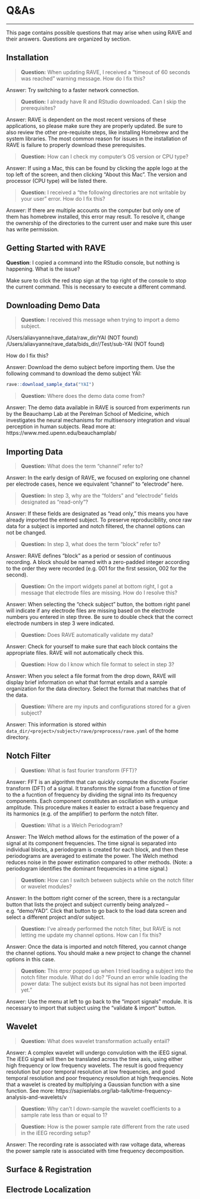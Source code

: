 # Q&As

--- 

This page contains possible questions that may arise when using RAVE and their answers. Questions are organized by section. 

## Installation
<!-- note: these are sourced from the troubleshooting section of my documentation, not sure if they're better placed here or in those troubleshooting sections --> 

> **Question:** When updating RAVE, I received a “timeout of 60 seconds was reached” warning message. How do I fix this? 

Answer: Try switching to a faster network connection. 

> **Question:** I already have R and RStudio downloaded. Can I skip the prerequisites? 

Answer: RAVE is dependent on the most recent versions of these applications, so please make sure they are properly updated. Be sure to also review the other pre-requisite steps, like installing Homebrew and the system libraries. The most common reason for issues in the installation of RAVE is failure to properly download these prerequisites. 

> **Question:** How can I check my computer's OS version or CPU type? 

Answer: If using a Mac, this can be found by clicking the apple logo at the top left of the screen, and then clicking "About this Mac". The version and processor (CPU type) will be listed there. 

> **Question:** I received a “the following directories are not writable by your user” error. How do I fix this? 

Answer: If there are multiple accounts on the computer but only one of them has homebrew installed, this error may result. To resolve it, change the ownership of the directories to the current user and make sure this user has write permission.

## Getting Started with RAVE

**Question**: I copied a command into the RStudio console, but nothing is happening. What is the issue? 

Make sure to click the red stop sign at the top right of the console to stop the current command. This is necessary to execute a different command. 

## Downloading Demo Data 

> **Question:** I received this message when trying to import a demo subject. 

/Users/aliavyanne/rave_data/raw_dir/YAI (NOT found) /Users/aliavyanne/rave_data/bids_dir//Test/sub-YAI (NOT found)

How do I fix this? 

Answer: Download the demo subject before importing them. Use the following command to download the demo subject YAI: 

```r
rave::download_sample_data("YAI")
```

> **Question:** Where does the demo data come from? 

Answer: The demo data available in RAVE is sourced from experiments run by the Beauchamp Lab at the Perelman School of Medicine, which investigates the neural mechanisms for multisensory integration and visual perception in human subjects. Read more at: https://www.med.upenn.edu/beauchamplab/

## Importing Data

> **Question:** What does the term "channel" refer to? 

Answer: In the early design of RAVE, we focused on exploring one channel per electrode cases, hence we equivalent "channel" to "electrode" here. 

> **Question:** In step 3, why are the "folders" and "electrode" fields designated as "read-only"?

Answer: If these fields are designated as "read only," this means you have already imported the entered subject. To preserve reproducibility, once raw data for a subject is imported and notch filtered, the channel options can not be changed.  

> **Question:** In step 3, what does the term "block" refer to? 

Answer: RAVE defines "block" as a period or session of continuous recording. A block should be named with a zero-padded integer according to the order they were recorded (e.g. 001 for the first session, 002 for the second). 

> **Question:** On the import widgets panel at bottom right, I got a message that electrode files are missing. How do I resolve this? 

Answer: When selecting the "check subject" button, the bottom right panel will indicate if any electrode files are missing based on the electrode numbers you entered in step three. Be sure to double check that the correct electrode numbers in step 3 were indicated.

> **Question:** Does RAVE automatically validate my data? 

Answer: Check for yourself to make sure that each block contains the appropriate files. RAVE will not automatically check this. 

> **Question:** How do I know which file format to select in step 3? 

Answer: When you select a file format from the drop down, RAVE will display brief information on what that format entails and a sample organization for the data directory. Select the format that matches that of the data. 

> **Question:** Where are my inputs and configurations stored for a given subject? 

Answer: This information is stored within `data_dir/<project>/subject>/rave/preprocess/rave.yaml` of the home directory. 

## Notch Filter

> **Question:** What is fast fourier transform (FFT)? 

Answer: FFT is an algorithm that can quickly compute the discrete Fourier transform (DFT) of a signal. It transforms the signal from a function of time to the a fucntion of frequency by dividing the signal into its frequency components. Each component constitutes an oscillation with a unique amplitude. This procedure makes it easier to extract a base frequency and its harmonics (e.g. of the amplifier) to perform the notch filter. 

<!-- https://jakevdp.github.io/blog/2013/08/28/understanding-the-fft/, https://www.nti-audio.com/en/support/know-how/fast-fourier-transform-fft#:~:text=The%20%22Fast%20Fourier%20Transform%22%20(,frequency%20information%20about%20the%20signal, http://hyperphysics.phy-astr.gsu.edu/hbase/Math/fft.htmlhttp://hyperphysics.phy-astr.gsu.edu/hbase/Math/fft.html --> 

> **Question:** What is a Welch Periodogram? 

Answer: The Welch method allows for the estimation of the power of a signal at its component frequencies. The time signal is separated into individual blocks, a periodogram is created for each block, and then these periodograms are averaged to estimate the power. The Welch method reduces noise in the power estimation compared to other methods. (Note: a periodogram identifies the dominant frequencies in a time signal.)

> **Question:** How can I switch between subjects while on the notch filter or wavelet modules? 

Answer: In the bottom right corner of the screen, there is a rectangular button that lists the project and subject currently being analyzed -- e.g. "demo/YAD". Click that button to go back to the load data screen and select a different project and/or subject. 

> **Question:** I've already performed the notch filter, but RAVE is not letting me update my channel options. How can I fix this? 

Answer: Once the data is imported and notch filtered, you cannot change the channel options. You should make a new project to change the channel options in this case.

> **Question:** This error popped up when I tried loading a subject into the notch filter module. What do I do? "Found an error while loading the power data: The subject exists but its signal has not been imported yet." 

Answer: Use the menu at left to go back to the "import signals" module. It is necessary to import that subject using the "validate & import" button. 

## Wavelet

> **Question:** What does wavelet transformation actually entail? 

Answer: A complex wavelet will undergo convulotion with the iEEG signal. The iEEG signal will then be translated across the time axis, using either high frequency or low frequency wavelets. The result is good frequency resolution but poor temporal resolution at low frequencies, and good temporal resolution and poor frequency resolution at high frequencies. Note that a wavelet is created by multiplying a Gaussian function with a sine function. See more: https://sapienlabs.org/lab-talk/time-frequency-analysis-and-wavelets/v

> **Question:** Why can't I down-sample the wavelet coefficients to a sample rate less than or equal to 1? 

> **Question:** How is the power sample rate different from the rate used in the iEEG recording setup? 

Answer: The recording rate is associated with raw voltage data, whereas the power sample rate is associated with time frequency decomposition. 

## Surface & Registration

## Electrode Localization
